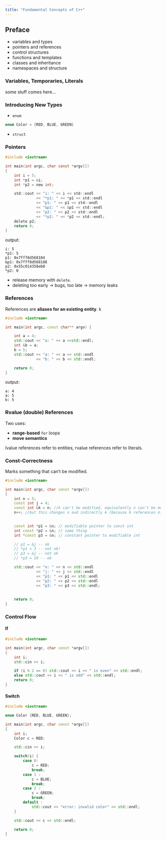 ```yaml
---
title: "Fundamental Concepts of C++"
---
```


## Preface 

* variables and types
* pointers and references
* control structures
* functions and templates
* classes and inheritance 
* namespaces and structure

### Variables, Temporaries, Literals

some stuff comes here... 

### Introducing New Types

* `enum` 

```cpp
enum Color = {RED, BLUE, GREEN}
```

* `struct`

### Pointers 

```.c
#include <iostream>

int main(int argc, char const *argv[])
{
    int i = 5;
    int *p1 = &i;
    int *p2 = new int;

    std::cout << "i: " << i << std::endl
              << "*p1: " << *p1 << std::endl
              << "p1: " << p1 << std::endl
              << "&p1: " << &p1 << std::endl
              << "p2: " << p2 << std::endl
              << "*p2: " << *p2 << std::endl;
    delete p2;
    return 0;
}
```

output:

```text
i: 5
*p1: 5
p1: 0x7fff8d568184
&p1: 0x7fff8d568188
p2: 0x55c014358eb0
*p2: 0
```

* release memory with `delete`. 
* deleting too early -> bugs, too late -> memory leaks

### References 

References are **aliases for an existing entity**. k

```.cpp
#include <iostream>

int main(int argc, const char** argv) {

    int a = 4;
    std::cout << "a: " << a <<std::endl;
    int &b = a;
    b = 5;
    std::cout << "a: " << a << std::endl
              << "b: " << b << std::endl;

    return 0;
}
```

output:

```text
a: 4
a: 5
b: 5
```


### Rvalue (double) References 

Two uses:

* **range-based** `for` loops
* **move semantics** 

lvalue references refer to entities, rvalue references refer to literals. 


### Const-Correctness 

Marks something that can't be modified. 

```.cpp
#include <iostream>

int main(int argc, char const *argv[])
{
    int n = 5;
    const int j = 4;
    const int &k = n; //k can't be modified, equivalently n can't be modified over k
    n++; //but this changes n and indirectly k (because k references n)
    

    const int *p1 = &n; // modifiable pointer to const int 
    int const *p2 = &n; // same thing
    int *const p3 = &n; // constant pointer to modifiable int

    // p1 = &j -- ok
    // *p1 = 3 -- not ok! 
    // p3 = &j -- not ok
    // *p3 = 10 -- ok

    std::cout << "n: " << n << std::endl
              << "j: " << j << std::endl
              << "p1: " << p1 << std::endl
              << "p2: " << p2 << std::endl
              << "p3: " << p3 << std::endl;
    
    
    return 0;
}
```

### Control Flow 

#### If 

```.cpp
#include <iostream>

int main(int argc, char const *argv[])
{
    int i;
    std::cin >> i;

    if (i % 2 == 0) std::cout << i << " is even" << std::endl;
    else std::cout << i << " is odd" << std::endl;
    return 0;
}
```

#### Switch

```.cpp
#include <iostream>

enum Color {RED, BLUE, GREEN};

int main(int argc, char const *argv[])
{
    int i;
    Color c = RED;

    std::cin >> i;

    switch(i) {
        case 0:
            c = RED;
            break;
        case 1 :
            c = BLUE;
            break;
        case 2 :
            c = GREEN;
            break;
        default :
            std::cout << "error: invalid color" << std::endl;
    }

    std::cout << c << std::endl;

    return 0;
}
```